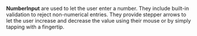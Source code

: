 **NumberInput** are used to let the user enter a number. They include built-in validation to reject non-numerical entries. They provide stepper arrows to let the user increase and decrease the value using their mouse or by simply tapping with a fingertip.

<!--
### Usage with react
```js
import { NumberInput } from '@wfp/ui';
```

```js
<NumberInput name="inputname" />
```
-->
